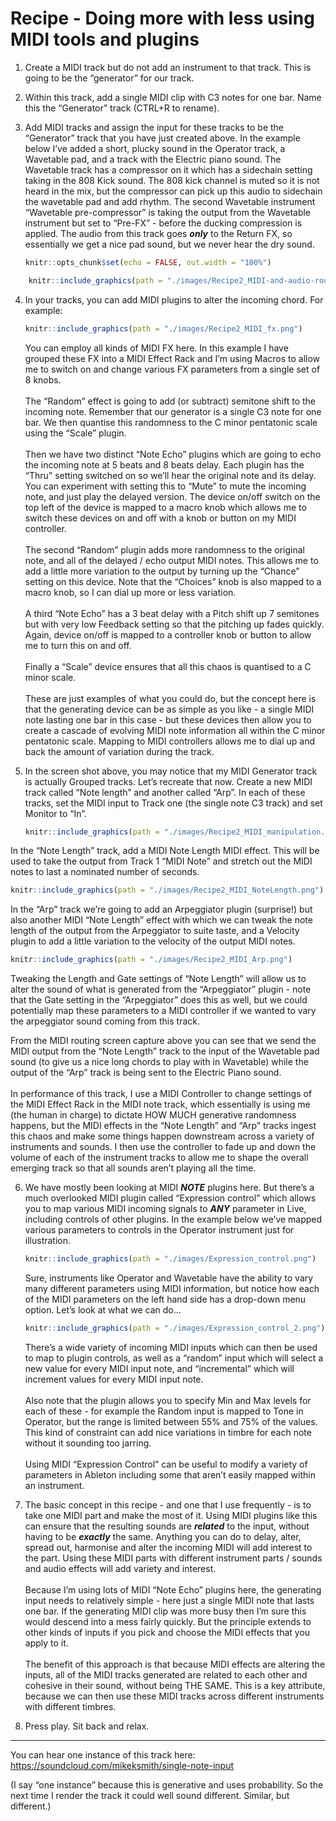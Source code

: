 # Recipe - Doing more with less using MIDI tools and plugins

1.  Create a MIDI track but do not add an instrument to that track. This is going to be the "generator" for our track.

2.  Within this track, add a single MIDI clip with C3 notes for one bar. Name this the "Generator" track (CTRL+R to rename).

3.  Add MIDI tracks and assign the input for these tracks to be the "Generator" track that you have just created above. In the example below I've added a short, plucky sound in the Operator track, a Wavetable pad, and a track with the Electric piano sound. The Wavetable track has a compressor on it which has a sidechain setting taking in the 808 Kick sound. The 808 kick channel is muted so it is not heard in the mix, but the compressor can pick up this audio to sidechain the wavetable pad and add rhythm. The second Wavetable instrument "Wavetable pre-compressor" is taking the output from the Wavetable instrument but set to "Pre-FX" - before the ducking compression is applied. The audio from this track goes ***only*** to the Return FX, so essentially we get a nice pad sound, but we never hear the dry sound.

    ```r
    knitr::opts_chunk$set(echo = FALSE, out.width = "100%")
    ```

```r
    knitr::include_graphics(path = "./images/Recipe2_MIDI-and-audio-routing.png")
```

4.  In your tracks, you can add MIDI plugins to alter the incoming chord. For example:

    ```r
    knitr::include_graphics(path = "./images/Recipe2_MIDI_fx.png")
    ```

    You can employ all kinds of MIDI FX here. In this example I have grouped these FX into a MIDI Effect Rack and I'm using Macros to allow me to switch on and change various FX parameters from a single set of 8 knobs.\
    \
    The "Random" effect is going to add (or subtract) semitone shift to the incoming note. Remember that our generator is a single C3 note for one bar. We then quantise this randomness to the C minor pentatonic scale using the "Scale" plugin.\
    \
    Then we have two distinct "Note Echo" plugins which are going to echo the incoming note at 5 beats and 8 beats delay. Each plugin has the "Thru" setting switched on so we'll hear the original note and its delay. You can experiment with setting this to "Mute" to mute the incoming note, and just play the delayed version. The device on/off switch on the top left of the device is mapped to a macro knob which allows me to switch these devices on and off with a knob or button on my MIDI controller.\
    \
    The second "Random" plugin adds more randomness to the original note, and all of the delayed / echo output MIDI notes. This allows me to add a little more variation to the output by turning up the "Chance" setting on this device. Note that the "Choices" knob is also mapped to a macro knob, so I can dial up more or less variation.\
    \
    A third "Note Echo" has a 3 beat delay with a Pitch shift up 7 semitones but with very low Feedback setting so that the pitching up fades quickly. Again, device on/off is mapped to a controller knob or button to allow me to turn this on and off.\
    \
    Finally a "Scale" device ensures that all this chaos is quantised to a C minor scale.\
    \
    These are just examples of what you could do, but the concept here is that the generating device can be as simple as you like - a single MIDI note lasting one bar in this case - but these devices then allow you to create a cascade of evolving MIDI note information all within the C minor pentatonic scale. Mapping to MIDI controllers allows me to dial up and back the amount of variation during the track.

5.  In the screen shot above, you may notice that my MIDI Generator track is actually Grouped tracks. Let's recreate that now. Create a new MIDI track called "Note length" and another called "Arp". In each of these tracks, set the MIDI input to Track one (the single note C3 track) and set Monitor to "In".

    ```r
    knitr::include_graphics(path = "./images/Recipe2_MIDI_manipulation.png")
    ```

In the "Note Length" track, add a MIDI Note Length MIDI effect. This will be used to take the output from Track 1 "MIDI Note" and stretch out the MIDI notes to last a nominated number of seconds.\

```r
knitr::include_graphics(path = "./images/Recipe2_MIDI_NoteLength.png")
```

In the "Arp" track we're going to add an Arpeggiator plugin (surprise!) but also another MIDI "Note Length" effect with which we can tweak the note length of the output from the Arpeggiator to suite taste, and a Velocity plugin to add a little variation to the velocity of the output MIDI notes.

```r
knitr::include_graphics(path = "./images/Recipe2_MIDI_Arp.png")
```

Tweaking the Length and Gate settings of "Note Length" will allow us to alter the sound of what is generated from the "Arpeggiator" plugin - note that the Gate setting in the "Arpeggiator" does this as well, but we could potentially map these parameters to a MIDI controller if we wanted to vary the arpeggiator sound coming from this track.

From the MIDI routing screen capture above you can see that we send the MIDI output from the "Note Length" track to the input of the Wavetable pad sound (to give us a nice long chords to play with in Wavetable) while the output of the "Arp" track is being sent to the Electric Piano sound.\
\
In performance of this track, I use a MIDI Controller to change settings of the MIDI Effect Rack in the MIDI note track, which essentially is using me (the human in charge) to dictate HOW MUCH generative randomness happens, but the MIDI effects in the "Note Length" and "Arp" tracks ingest this chaos and make some things happen downstream across a variety of instruments and sounds. I then use the controller to fade up and down the volume of each of the instrument tracks to allow me to shape the overall emerging track so that all sounds aren't playing all the time.

6.  We have mostly been looking at MIDI ***NOTE*** plugins here. But there's a much overlooked MIDI plugin called "Expression control" which allows you to map various MIDI incoming signals to ***ANY*** parameter in Live, including controls of other plugins. In the example below we've mapped various parameters to controls in the Operator instrument just for illustration.

    ```r
    knitr::include_graphics(path = "./images/Expression_control.png")
    ```

    Sure, instruments like Operator and Wavetable have the ability to vary many different parameters using MIDI information, but notice how each of the MIDI parameters on the left hand side has a drop-down menu option. Let's look at what we can do...

    ```r
    knitr::include_graphics(path = "./images/Expression_control_2.png")
    ```

    There's a wide variety of incoming MIDI inputs which can then be used to map to plugin controls, as well as a "random" input which will select a new value for every MIDI input note, and "incremental" which will increment values for every MIDI input note.\
    \
    Also note that the plugin allows you to specify Min and Max levels for each of these - for example the Random input is mapped to Tone in Operator, but the range is limited between 55% and 75% of the values. This kind of constraint can add nice variations in timbre for each note without it sounding too jarring.\
    \
    Using MIDI "Expression Control" can be useful to modify a variety of parameters in Ableton including some that aren't easily mapped within an instrument.

7.  The basic concept in this recipe - and one that I use frequently - is to take one MIDI part and make the most of it. Using MIDI plugins like this can ensure that the resulting sounds are ***related*** to the input, without having to be ***exactly*** the same. Anything you can do to delay, alter, spread out, harmonise and alter the incoming MIDI will add interest to the part. Using these MIDI parts with different instrument parts / sounds and audio effects will add variety and interest.\
    \
    Because I'm using lots of MIDI "Note Echo" plugins here, the generating input needs to relatively simple - here just a single MIDI note that lasts one bar. If the generating MIDI clip was more busy then I'm sure this would descend into a mess fairly quickly. But the principle extends to other kinds of inputs if you pick and choose the MIDI effects that you apply to it.\
    \
    The benefit of this approach is that because MIDI effects are altering the inputs, all of the MIDI tracks generated are related to each other and cohesive in their sound, without being THE SAME. This is a key attribute, because we can then use these MIDI tracks across different instruments with different timbres.

8.  Press play. Sit back and relax.

------------------------------------------------------------------------

You can hear one instance of this track here: <https://soundcloud.com/mikeksmith/single-note-input>

(I say "one instance" because this is generative and uses probability. So the next time I render the track it could well sound different. Similar, but different.)

